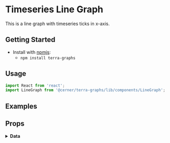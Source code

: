 
# Timeseries Line Graph

This is a line graph with timeseries ticks in x-axis.

## Getting Started

- Install with [npmjs](https://www.npmjs.com):
  - `npm install terra-graphs`

## Usage

```jsx
import React from 'react';
import LineGraph from '@cerner/terra-graphs/lib/components/LineGraph';
```

## Examples
<LineGraph />

## Props
<PropsTable />

<details>
<summary style={{fontSize: 24 }}>
<b>Data</b>
</summary>

### Graph Config object
<GraphConfig />

### Data object
<DataObject />
</details>